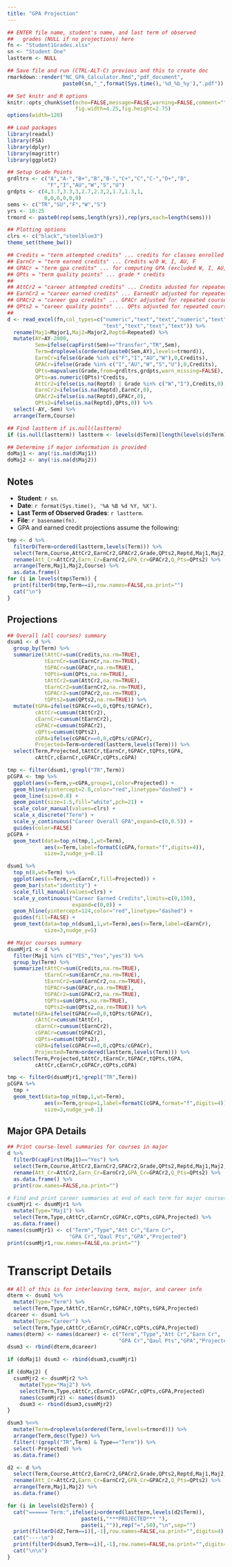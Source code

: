 ```yaml
---
title: "GPA Projection"
---
```


```r
## ENTER file name, student's name, and last term of observed
##   grades (NULL if no projections) here
fn <- "Student1Grades.xlsx"
sn <- "Student One"
lastterm <- NULL
```
```r
## Save file and run (CTRL-ALT-C) previous and this to create doc
rmarkdown::render("NC_GPA_Calculator.Rmd","pdf_document",
                  paste0(sn,"_",format(Sys.time(),'%d_%b_%y'),".pdf")) 
```




```r
## Set knitr and R options
knitr::opts_chunk$set(echo=FALSE,message=FALSE,warning=FALSE,comment="",
                      fig.width=4.25,fig.height=2.75)
options(width=120)

## Load packages
library(readxl)
library(FSA)
library(dplyr)
library(magrittr)
library(ggplot2)

## Setup Grade Points
grdltrs <- c("A","A-","B+","B","B-","C+","C","C-","D+","D",
             "F","I","AU","W","S","U")
grdpts <- c(4,3.7,3.3,3,2.7,2.3,2,1.7,1.3,1,
            0,0,0,0,0,0)
sems <- c("TR","SU","F","W","S")
yrs <- 10:25
trmord <- paste0(rep(sems,length(yrs)),rep(yrs,each=length(sems)))

## Plotting options
clrs <- c("black","steelblue3")
theme_set(theme_bw())
```
```r
## Credits = "term attempted credits" ... credits for classes enrolled in
## EarnCr = "term earned credits" ... Credits w/0 W, I, AU, F
## GPACr = "term gpa credits" ... for computing GPA (excluded W, I, AU, S, U)
## QPts = "term quality points" ... grade * credits
##
## AttCr2 = "career attempted credits" ... Credits adusted for repeated courses
## EarnCr2 = "career earned credits" ... EarnedCr adjusted for repeated courses
## GPACr2 = "career gpa credits" ... GPACr adjusted for repeated courses
## QPts2 = "career quality points" ... QPts adjusted for repeated courses
##
d <- read_excel(fn,col_types=c("numeric","text","text","numeric","text",
                               "text","text","text","text")) %>%
  rename(Maj1=Major1,Maj2=Major2,Reptd=Repeated) %>%
  mutate(AY=AY-2000,
         Sem=ifelse(capFirst(Sem)=="Transfer","TR",Sem),
         Term=droplevels(ordered(paste0(Sem,AY),levels=trmord)),
         EarnCr=ifelse(Grade %in% c("F","I","AU","W"),0,Credits),
         GPACr=ifelse(Grade %in% c("I","AU","W","S","U"),0,Credits),
         QPts=mapvalues(Grade,from=grdltrs,grdpts,warn_missing=FALSE),
         QPts=as.numeric(QPts)*Credits,
         AttCr2=ifelse(is.na(Reptd) | Grade %in% c("W","I"),Credits,0),
         EarnCr2=ifelse(is.na(Reptd),EarnCr,0),
         GPACr2=ifelse(is.na(Reptd),GPACr,0),
         QPts2=ifelse(is.na(Reptd),QPts,0)) %>%
  select(-AY,-Sem) %>%
  arrange(Term,Course)

## Find lastterm if is.null(lastterm)
if (is.null(lastterm)) lastterm <- levels(d$Term)[length(levels(d$Term))]

## Determine if major information is provided
doMaj1 <- any(!is.na(d$Maj1))
doMaj2 <- any(!is.na(d$Maj2))
```


## Notes

* **Student**: `r sn`.
* **Date**: `r format(Sys.time(), '%A %B %d %Y, %X')`.
* **Last Term of Observed Grades**: `r lastterm`.
* **File**: `r basename(fn)`.
* GPA and earned credit projections assume the following:

```r
tmp <- d %>%
  filterD(Term>ordered(lastterm,levels(Term))) %>%
  select(Term,Course,AttCr2,EarnCr2,GPACr2,Grade,QPts2,Reptd,Maj1,Maj2,Notes) %>%
  rename(Att_Cr=AttCr2,Earn_Cr=EarnCr2,GPA_Cr=GPACr2,Q_Pts=QPts2) %>%
  arrange(Term,Maj1,Maj2,Course) %>%
  as.data.frame()
for (i in levels(tmp$Term)) {
  print(filterD(tmp,Term==i),row.names=FALSE,na.print="")
  cat("\n")
}
```

\newpage

## Projections

```r
## Overall (all courses) summary
dsum1 <- d %>%
  group_by(Term) %>%
  summarize(tAttCr=sum(Credits,na.rm=TRUE),
            tEarnCr=sum(EarnCr,na.rm=TRUE),
            tGPACr=sum(GPACr,na.rm=TRUE),
            tQPts=sum(QPts,na.rm=TRUE),
            tAttCr2=sum(AttCr2,na.rm=TRUE),
            tEarnCr2=sum(EarnCr2,na.rm=TRUE),
            tGPACr2=sum(GPACr2,na.rm=TRUE),
            tQPts2=sum(QPts2,na.rm=TRUE)) %>%
  mutate(tGPA=ifelse(tGPACr==0,0,tQPts/tGPACr),
         cAttCr=cumsum(tAttCr2),
         cEarnCr=cumsum(tEarnCr2),
         cGPACr=cumsum(tGPACr2),
         cQPts=cumsum(tQPts2),
         cGPA=ifelse(cGPACr==0,0,cQPts/cGPACr),
         Projected=Term>ordered(lastterm,levels(Term))) %>%
  select(Term,Projected,tAttCr,tEarnCr,tGPACr,tQPts,tGPA,
         cAttCr,cEarnCr,cGPACr,cQPts,cGPA)
```

```r
tmp <- filter(dsum1,!grepl("TR",Term))
pCGPA <- tmp %>%
  ggplot(aes(x=Term,y=cGPA,group=1,color=Projected)) +
  geom_hline(yintercept=2.0,color="red",linetype="dashed") +
  geom_line(size=0.8) +
  geom_point(size=1.5,fill="white",pch=21) +
  scale_color_manual(values=clrs) +
  scale_x_discrete("Term") +
  scale_y_continuous("Career Overall GPA",expand=c(0,0.5)) +
  guides(color=FALSE)
pCGPA + 
  geom_text(data=top_n(tmp,1,wt=Term),
            aes(x=Term,label=formatC(cGPA,format="f",digits=4)),
            size=3,nudge_y=0.1)
```

```r
dsum1 %>%
  top_n(8,wt=Term) %>%
  ggplot(aes(x=Term,y=cEarnCr,fill=Projected)) +
  geom_bar(stat="identity") +
  scale_fill_manual(values=clrs) +
  scale_y_continuous("Career Earned Credits",limits=c(0,150),
                     expand=c(0,0)) +
  geom_hline(yintercept=124,color="red",linetype="dashed") +
  guides(fill=FALSE) +
  geom_text(data=top_n(dsum1,1,wt=Term),aes(x=Term,label=cEarnCr),
            size=3,nudge_y=5)
```

```r
## Major courses summary
dsumMjr1 <- d %>%
  filter(Maj1 %in% c("YES","Yes","yes")) %>%
  group_by(Term) %>%
  summarize(tAttCr=sum(Credits,na.rm=TRUE),
            tEarnCr=sum(EarnCr,na.rm=TRUE),
            tEarnCr2=sum(EarnCr2,na.rm=TRUE),
            tGPACr=sum(GPACr,na.rm=TRUE),
            tGPACr2=sum(GPACr2,na.rm=TRUE),
            tQPts=sum(QPts,na.rm=TRUE),
            tQPts2=sum(QPts2,na.rm=TRUE)) %>%
  mutate(tGPA=ifelse(tGPACr==0,0,tQPts/tGPACr),
         cAttCr=cumsum(tAttCr),
         cEarnCr=cumsum(tEarnCr2),
         cGPACr=cumsum(tGPACr2),
         cQPts=cumsum(tQPts2),
         cGPA=ifelse(cGPACr==0,0,cQPts/cGPACr),
         Projected=Term>ordered(lastterm,levels(Term))) %>%
  select(Term,Projected,tAttCr,tEarnCr,tGPACr,tQPts,tGPA,
         cAttCr,cEarnCr,cGPACr,cQPts,cGPA)
```

```r
tmp <- filterD(dsumMjr1,!grepl("TR",Term))
pCGPA %+% 
  tmp +
  geom_text(data=top_n(tmp,1,wt=Term),
            aes(x=Term,group=1,label=formatC(cGPA,format="f",digits=4)),
            size=3,nudge_y=0.1)
```

\newpage

## Major GPA Details

```r
## Print course-level summaries for courses in major
d %>%
  filterD(capFirst(Maj1)=="Yes") %>%
  select(Term,Course,AttCr2,EarnCr2,GPACr2,Grade,QPts2,Reptd,Maj1,Maj2,Notes) %>%
  rename(Att_Cr=AttCr2,Earn_Cr=EarnCr2,GPA_Cr=GPACr2,Q_Pts=QPts2) %>%
  as.data.frame() %>%
  print(row.names=FALSE,na.print="")

# Find and print career summaries at end of each term for major courses
csumMjr1 <- dsumMjr1 %>%
  mutate(Type="Maj1") %>% 
  select(Term,Type,cAttCr,cEarnCr,cGPACr,cQPts,cGPA,Projected) %>%
  as.data.frame()
names(csumMjr1) <- c("Term","Type","Att Cr","Earn Cr",
                    "GPA Cr","Qaul Pts","GPA","Projected")
print(csumMjr1,row.names=FALSE,na.print="")
```

\newpage

# Transcript Details

```r
## All of this is for interleaving term, major, and career info
dterm <- dsum1 %>%
  mutate(Type="Term") %>% 
  select(Term,Type,tAttCr,tEarnCr,tGPACr,tQPts,tGPA,Projected)
dcareer <- dsum1 %>%
  mutate(Type="Career") %>% 
  select(Term,Type,cAttCr,cEarnCr,cGPACr,cQPts,cGPA,Projected)
names(dterm) <- names(dcareer) <- c("Term","Type","Att Cr","Earn Cr",
                                    "GPA Cr","Qaul Pts","GPA","Projected")
dsum3 <- rbind(dterm,dcareer)

if (doMaj1) dsum3 <- rbind(dsum3,csumMjr1)

if (doMaj2) {
  csumMjr2 <- dsumMjr2 %>%
    mutate(Type="Maj2") %>% 
    select(Term,Type,cAttCr,cEarnCr,cGPACr,cQPts,cGPA,Projected)
    names(csumMjr2) <- names(dsum3)
    dsum3 <- rbind(dsum3,csumMjr2)
}

dsum3 %<>%
  mutate(Term=droplevels(ordered(Term,levels=trmord))) %>%
  arrange(Term,desc(Type)) %>%
  filter(!(grepl("TR",Term) & Type=="Term")) %>%
  select(-Projected) %>%
  as.data.frame()

d2 <- d %>%
  select(Term,Course,AttCr2,EarnCr2,GPACr2,Grade,QPts2,Reptd,Maj1,Maj2,Notes) %>%
  rename(Att_Cr=AttCr2,Earn_Cr=EarnCr2,GPA_Cr=GPACr2,Q_Pts=QPts2) %>%
  arrange(Term,Maj1,Maj2) %>%
  as.data.frame()

for (i in levels(d2$Term)) {
  cat("====== Term:",ifelse(i>ordered(lastterm,levels(d2$Term)),
                        paste(i,"***PROJECTED*** "),
                        paste(i,"")),rep("=",50),"\n",sep="")
  print(filterD(d2,Term==i)[,-1],row.names=FALSE,na.print="",digits=4)
  cat("----\n")
  print(filterD(dsum3,Term==i)[,-1],row.names=FALSE,na.print="",digits=4)
  cat("\n\n")
}
```
